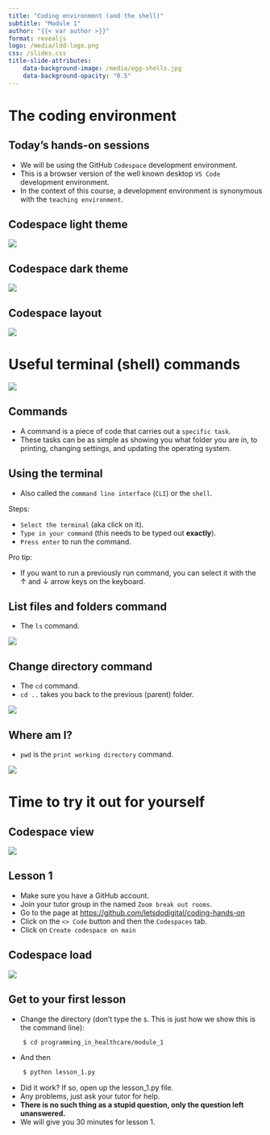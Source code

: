 ```yaml
---
title: "Coding environment (and the shell)"
subtitle: "Module 1"
author: "{{< var author >}}"
format: revealjs
logo: /media/ldd-logo.png
css: /slides.css
title-slide-attributes:
    data-background-image: /media/egg-shells.jpg
    data-background-opacity: "0.5"
---
```


# The coding environment {background-image="/media/bamboo-woods.jpg" background-opacity="0.2"}


## Today's hands-on sessions {background-image="/media/bamboo-woods.jpg" background-opacity="0.2"}

* We will be using the GitHub `Codespace` development environment.
* This is a browser version of the well known desktop `VS Code` development environment.
* In the context of this course, a development environment is synonymous with the `teaching environment`.



## <span class="hide-title">Codespace light theme</span>

![](/media/codespace-light-theme.png){.absolute top=0 left=0 width="max" height="max"}


## <span class="hide-title">Codespace dark theme</span>

![](/media/codespace-dark-theme-2.png){.absolute top=0 left=0 width="max" height="max"}


## <span class="hide-title">Codespace layout</span>

![](/media/codespace-description.png){.absolute top=0 left=0 width="max" height="max"}


# Useful terminal (shell) commands

![](/media/the-shell.png){.bordered fig-align="center" width="max" height="max"}

## Commands {background-image="/media/command-button.jpg" background-opacity="0.2"}

* A command is a piece of code that carries out a `specific task`.
* These tasks can be as simple as showing you what folder you are in, to printing, changing settings, and updating the operating system.


## Using the terminal {.smaller}

* Also called the `command line interface` (`CLI`) or the `shell`.

Steps:

* `Select the terminal` (aka click on it).
* `Type in your command` (this needs to be typed out **exactly**).
* `Press enter` to run the command.

Pro tip:

* If you want to run a previously run command, you can select it with the &#8593; and 
&#8595; arrow keys on the keyboard.


## List files and folders command

* The `ls` command.

![](/media/command-ls.png){.bordered fig-align="center" width="max" height="max"}


## Change directory command

* The `cd` command.
* `cd ..` takes you back to the previous (parent) folder.

![](/media/command-cd.png){.bordered fig-align="center" width="max" height="max"}

## Where am I?

* `pwd` is the `print working directory` command.

![](/media/command-pwd.png){.bordered fig-align="center" width="max" height="max"}


# Time to try it out for yourself{background-image="/media/dive-into-lake.jpg" background-opacity="0.2"}


## <span class="hide-title">Codespace view</span>

![](/media/lesson-1-screenshot.png){.absolute top=0 left=0 width="max" height="max"}

## Lesson 1 {.smaller}

* Make sure you have a GitHub account.
* Join your tutor group in the named `Zoom break out rooms`.
* Go to the page at [https://github.com/letsdodigital/coding-hands-on](https://github.com/letsdodigital/coding-hands-on)
* Click on the `<> Code` button and then the `Codespaces` tab.
* Click on `Create codespace on main`

## <span class="hide-title">Codespace load</span>

![](/media/github-repo-module-1-hands-on.png){.absolute top=0 left=0 width="max" height="max"}


## Get to your first lesson

* Change the directory (don't type the `$`. This is just how we show this is the command line):

```.bash
    $ cd programming_in_healthcare/module_1
```

* And then

```.bash
    $ python lesson_1.py
```

* Did it work? If so, open up the lesson_1.py file.
* Any problems, just ask your tutor for help. 
* **There is no such thing as a stupid question, only the question left unanswered.**
* We will give you 30 minutes for lesson 1.